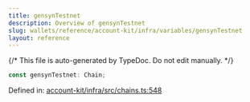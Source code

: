```yaml
---
title: gensynTestnet
description: Overview of gensynTestnet
slug: wallets/reference/account-kit/infra/variables/gensynTestnet
layout: reference
---
```


{/* This file is auto-generated by TypeDoc. Do not edit manually. */}

```ts
const gensynTestnet: Chain;
```

Defined in: [account-kit/infra/src/chains.ts:548](https://github.com/alchemyplatform/aa-sdk/blob/0cc60e9f694c242d91befdaa2f26cdec3ee389c5/account-kit/infra/src/chains.ts#L548)
